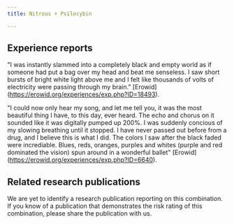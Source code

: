 ---
title: Nitrous + Psilocybin

---

## Experience reports

"I was instantly slammed into a completely black and empty world as if someone had put a bag over my head and beat me senseless. I saw short bursts of bright white light above me and I felt like thousands of volts of electricity were passing through my brain." [Erowid] (https://erowid.org/experiences/exp.php?ID=18493).

"I could now only hear my song, and let me tell you, it was the most beautiful thing I have, to this day, ever heard. The echo and chorus on it sounded like it was digitally pumped up 200%. I was suddenly concious of my slowing breathing until it stopped. I have never passed out before from a drug, and I believe this is what I did. The colors I saw after the black faded were incrediable. Blues, reds, oranges, purples and whites (purple and red dominated the vision) spun around in a wonderful ballet" [Erowid] (https://erowid.org/experiences/exp.php?ID=6640).

## Related research publications

We are yet to identify a research publication reporting on this combination. If you know of a publication that demonstrates the risk rating of this combination, please share the publication with us.



